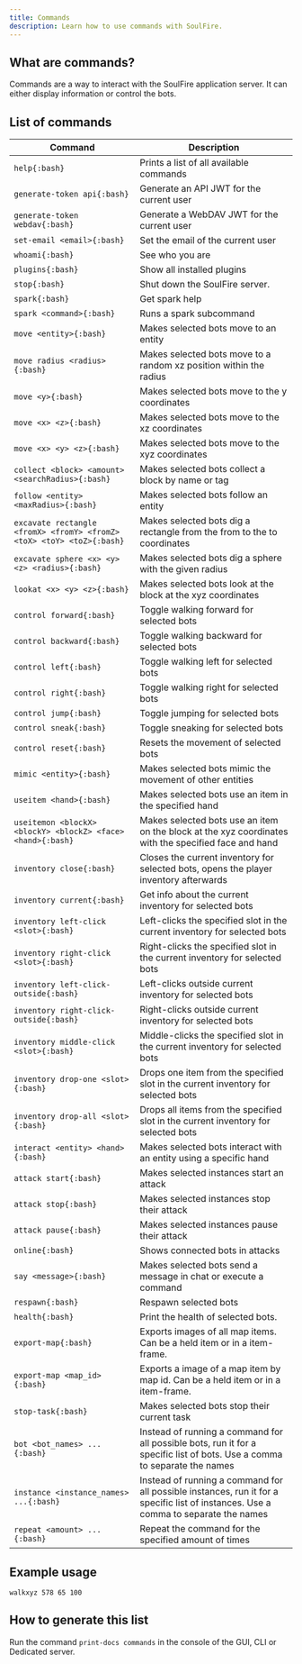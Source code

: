 ```yaml
---
title: Commands
description: Learn how to use commands with SoulFire.
---
```


## What are commands?

Commands are a way to interact with the SoulFire application server.
It can either display information or control the bots.

## List of commands

| Command                                                               | Description                                                                                                                         |
|-----------------------------------------------------------------------|-------------------------------------------------------------------------------------------------------------------------------------|
| `help{:bash}`                                                         | Prints a list of all available commands                                                                                             |
| `generate-token api{:bash}`                                           | Generate an API JWT for the current user                                                                                            |
| `generate-token webdav{:bash}`                                        | Generate a WebDAV JWT for the current user                                                                                          |
| `set-email <email>{:bash}`                                            | Set the email of the current user                                                                                                   |
| `whoami{:bash}`                                                       | See who you are                                                                                                                     |
| `plugins{:bash}`                                                      | Show all installed plugins                                                                                                          |
| `stop{:bash}`                                                         | Shut down the SoulFire server.                                                                                                      |
| `spark{:bash}`                                                        | Get spark help                                                                                                                      |
| `spark <command>{:bash}`                                              | Runs a spark subcommand                                                                                                             |
| `move <entity>{:bash}`                                                | Makes selected bots move to an entity                                                                                               |
| `move radius <radius>{:bash}`                                         | Makes selected bots move to a random xz position within the radius                                                                  |
| `move <y>{:bash}`                                                     | Makes selected bots move to the y coordinates                                                                                       |
| `move <x> <z>{:bash}`                                                 | Makes selected bots move to the xz coordinates                                                                                      |
| `move <x> <y> <z>{:bash}`                                             | Makes selected bots move to the xyz coordinates                                                                                     |
| `collect <block> <amount> <searchRadius>{:bash}`                      | Makes selected bots collect a block by name or tag                                                                                  |
| `follow <entity> <maxRadius>{:bash}`                                  | Makes selected bots follow an entity                                                                                                |
| `excavate rectangle <fromX> <fromY> <fromZ> <toX> <toY> <toZ>{:bash}` | Makes selected bots dig a rectangle from the from to the to coordinates                                                             |
| `excavate sphere <x> <y> <z> <radius>{:bash}`                         | Makes selected bots dig a sphere with the given radius                                                                              |
| `lookat <x> <y> <z>{:bash}`                                           | Makes selected bots look at the block at the xyz coordinates                                                                        |
| `control forward{:bash}`                                              | Toggle walking forward for selected bots                                                                                            |
| `control backward{:bash}`                                             | Toggle walking backward for selected bots                                                                                           |
| `control left{:bash}`                                                 | Toggle walking left for selected bots                                                                                               |
| `control right{:bash}`                                                | Toggle walking right for selected bots                                                                                              |
| `control jump{:bash}`                                                 | Toggle jumping for selected bots                                                                                                    |
| `control sneak{:bash}`                                                | Toggle sneaking for selected bots                                                                                                   |
| `control reset{:bash}`                                                | Resets the movement of selected bots                                                                                                |
| `mimic <entity>{:bash}`                                               | Makes selected bots mimic the movement of other entities                                                                            |
| `useitem <hand>{:bash}`                                               | Makes selected bots use an item in the specified hand                                                                               |
| `useitemon <blockX> <blockY> <blockZ> <face> <hand>{:bash}`           | Makes selected bots use an item on the block at the xyz coordinates with the specified face and hand                                |
| `inventory close{:bash}`                                              | Closes the current inventory for selected bots, opens the player inventory afterwards                                               |
| `inventory current{:bash}`                                            | Get info about the current inventory for selected bots                                                                              |
| `inventory left-click <slot>{:bash}`                                  | Left-clicks the specified slot in the current inventory for selected bots                                                           |
| `inventory right-click <slot>{:bash}`                                 | Right-clicks the specified slot in the current inventory for selected bots                                                          |
| `inventory left-click-outside{:bash}`                                 | Left-clicks outside current inventory for selected bots                                                                             |
| `inventory right-click-outside{:bash}`                                | Right-clicks outside current inventory for selected bots                                                                            |
| `inventory middle-click <slot>{:bash}`                                | Middle-clicks the specified slot in the current inventory for selected bots                                                         |
| `inventory drop-one <slot>{:bash}`                                    | Drops one item from the specified slot in the current inventory for selected bots                                                   |
| `inventory drop-all <slot>{:bash}`                                    | Drops all items from the specified slot in the current inventory for selected bots                                                  |
| `interact <entity> <hand>{:bash}`                                     | Makes selected bots interact with an entity using a specific hand                                                                   |
| `attack start{:bash}`                                                 | Makes selected instances start an attack                                                                                            |
| `attack stop{:bash}`                                                  | Makes selected instances stop their attack                                                                                          |
| `attack pause{:bash}`                                                 | Makes selected instances pause their attack                                                                                         |
| `online{:bash}`                                                       | Shows connected bots in attacks                                                                                                     |
| `say <message>{:bash}`                                                | Makes selected bots send a message in chat or execute a command                                                                     |
| `respawn{:bash}`                                                      | Respawn selected bots                                                                                                               |
| `health{:bash}`                                                       | Print the health of selected bots.                                                                                                  |
| `export-map{:bash}`                                                   | Exports images of all map items. Can be a held item or in a item-frame.                                                             |
| `export-map <map_id>{:bash}`                                          | Exports a image of a map item by map id. Can be a held item or in a item-frame.                                                     |
| `stop-task{:bash}`                                                    | Makes selected bots stop their current task                                                                                         |
| `bot <bot_names> ...{:bash}`                                          | Instead of running a command for all possible bots, run it for a specific list of bots. Use a comma to separate the names           |
| `instance <instance_names> ...{:bash}`                                | Instead of running a command for all possible instances, run it for a specific list of instances. Use a comma to separate the names |
| `repeat <amount> ...{:bash}`                                          | Repeat the command for the specified amount of times                                                                                |

## Example usage

`walkxyz 578 65 100`

## How to generate this list

Run the command `print-docs commands` in the console of the GUI, CLI or Dedicated server.
